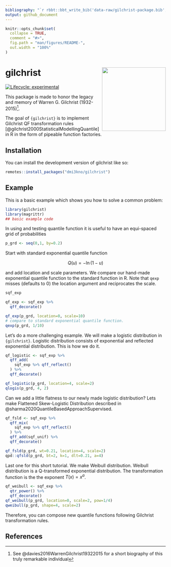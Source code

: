 ```yaml
---
bibliography: "`r rbbt::bbt_write_bib('data-raw/gilchrist-package.bib', translator='bibtex', overwrite = TRUE)`"
output: github_document
---
```


<!-- README.md is generated from README.Rmd. Please edit that file -->

```r
knitr::opts_chunk$set(
  collapse = TRUE,
  comment = "#>",
  fig.path = "man/figures/README-",
  out.width = "100%"
)
```

# gilchrist <a href='https://dmi3kno.github.io/gilchrist'><img src='man/figures/logo.png' align="right" height="200" /></a>

<!-- badges: start -->
[![Lifecycle: experimental](https://img.shields.io/badge/lifecycle-experimental-orange.svg)](https://lifecycle.r-lib.org/articles/stages.html#experimental)
<!-- badges: end -->

This package is made to honor the legacy and memory of Warren G. Gilchrist (1932-2015)^[See @davies2016WarrenGilchrist19322015 for a short biography of this truly remarkable individual].

The goal of `{gilchrist}` is to implement Gilchrist QF transformation rules [@gilchrist2000StatisticalModellingQuantile] in R in the form of pipeable function factories.

## Installation

You can install the development version of gilchrist like so:

``` r
remotes::install_packages("dmi3kno/gilchrist")
```

## Example

This is a basic example which shows you how to solve a common problem:

```r
library(gilchrist)
library(magrittr)
## basic example code
```

In using and testing quantile function it is useful to have an equi-spaced grid of probabilities

```r
p_grd <- seq(0,1, by=0.2)
```

Start with standard exponential quantile function

$$Q(u)=-\ln(1-u)$$

and add location and scale parameters. We compare our hand-made exponential quantile function to the standard function in R. Note that `qexp` misses (defaults to 0) the location argument and reciprocates the scale.

```r
sqf_exp

qf_exp <- sqf_exp %>% 
  qff_decorate()

qf_exp(p_grd, location=0, scale=10)
# compare to standard exponential quantile function. 
qexp(p_grd, 1/10)
```

Let's do a more challenging example. We will make a logistic distribution in `{gilchrist}`. Logistic distribution consists of exponential and reflected exponential distribution. This is how we do it.

```r
qf_logistic <- sqf_exp %>% 
  qff_add(
    sqf_exp %>% qff_reflect()
  ) %>% 
  qff_decorate()

qf_logistic(p_grd, location=4, scale=2)
qlogis(p_grd, 4, 2)
```

Can we add a little flatness to our newly made logistic distribution? Lets make Flattened Skew-Logistic Distribution described in @sharma2020QuantileBasedApproachSupervised.

```r
qf_fsld <- sqf_exp %>% 
  qff_mix(
    sqf_exp %>% qff_reflect()
  ) %>% 
  qff_add(sqf_unif) %>% 
  qff_decorate()

qf_fsld(p_grd, wt=0.21, location=4, scale=2)
qpd::qfsld(p_grd, bt=2, k=1, dlt=0.21, a=4)
```

Last one for this short tutorial. We make Weibull distribution. Weibull distribution is a Q-transformed  exponential distribution. The transformation function is the the exponent $T(x)=x^a$.

```r
qf_weibull <- sqf_exp %>% 
  qtr_power() %>% 
  qff_decorate()
qf_weibull(p_grd, location=0, scale=2, pow=1/4)
qweibull(p_grd, shape=4, scale=2)
```

Therefore, you can compose new quantile functions following Gilchrist transformation rules.

## References

